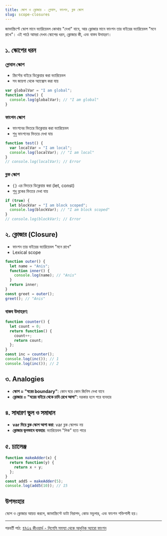```yaml
---
title: স্কোপ ও ক্লোজার - গ্লোবাল, ফাংশন, ব্লক স্কোপ
slug: scope-closures
---
```


জাভাস্ক্রিপ্টে স্কোপ মানে ভ্যারিয়েবল কোথায় "দেখা" যাবে, আর ক্লোজার মানে ফাংশন তার বাইরের ভ্যারিয়েবল "মনে রাখে"। এই পাঠে আমরা দেখব স্কোপের ধরন, ক্লোজার কী, এবং বাস্তব উদাহরণ।

## ১. স্কোপের ধরন

### গ্লোবাল স্কোপ
- স্ক্রিপ্টের বাইরে ডিক্লেয়ার করা ভ্যারিয়েবল
- সব জায়গা থেকে অ্যাক্সেস করা যায়

```js
var globalVar = "I am global";
function show() {
  console.log(globalVar); // "I am global"
}
```

### ফাংশন স্কোপ
- ফাংশনের ভিতরে ডিক্লেয়ার করা ভ্যারিয়েবল
- শুধু ফাংশনের ভিতরে দেখা যায়

```js
function test() {
  var localVar = "I am local";
  console.log(localVar); // "I am local"
}
// console.log(localVar); // Error
```

### ব্লক স্কোপ
- `{}` এর ভিতরে ডিক্লেয়ার করা (let, const)
- শুধু ব্লকের ভিতরে দেখা যায়

```js
if (true) {
  let blockVar = "I am block scoped";
  console.log(blockVar); // "I am block scoped"
}
// console.log(blockVar); // Error
```

## ২. ক্লোজার (Closure)

- ফাংশন তার বাইরের ভ্যারিয়েবল "মনে রাখে"
- Lexical scope

```js
function outer() {
  let name = "Anis";
  function inner() {
    console.log(name); // "Anis"
  }
  return inner;
}
const greet = outer();
greet(); // "Anis"
```

### বাস্তব উদাহরণ:

```js
function counter() {
  let count = 0;
  return function() {
    count++;
    return count;
  };
}
const inc = counter();
console.log(inc()); // 1
console.log(inc()); // 2
```

## ৩. Analogies

- **স্কোপ = "ঘরের boundary"**: কোন ঘরে কোন জিনিস দেখা যাবে
- **ক্লোজার = "ঘরের বাইরে থেকে চাবি রেখে আসা"**: দরকার হলে পরে ব্যবহার

## ৪. সাধারণ ভুল ও সমাধান

- **var দিয়ে ব্লক স্কোপ আশা করা**: var ব্লক স্কোপড নয়
- **ক্লোজার ভুলভাবে ব্যবহার**: ভ্যারিয়েবল "লিক" হতে পারে

## ৫. চ্যালেঞ্জ

```js
function makeAdder(x) {
  return function(y) {
    return x + y;
  };
}
const add5 = makeAdder(5);
console.log(add5(10)); // 15
```

## উপসংহার

স্কোপ ও ক্লোজার আয়ত্ত করলে, জাভাস্ক্রিপ্টে ডাটা নিরাপদ, কোড মডুলার, এবং ফাংশন শক্তিশালী হয়।

---

পরবর্তী পাঠ: [`this` কীওয়ার্ড - লিগেসি সমস্যা থেকে আধুনিক অ্যারো ফাংশন](/js/this-keyword)
